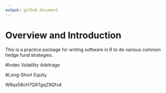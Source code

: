 ```yaml
---
output: github_document
---
```


<!-- README.md is generated from README.Rmd. Please edit that file -->

# Overview and Introduction

This is a practice package for writing software in R to do  various common hedge fund strategies.

#Index Volatility Arbitrage

#Long-Short Equity


WRqs58cH7Q9TgqZ9Qfx4

